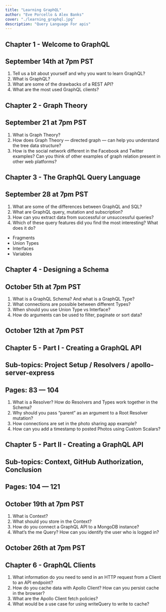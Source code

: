 ```yaml
---
title: "Learning GraphQL"
author: "Eve Porcello & Alex Banks"
cover: "./learning_graphql.jpg"
description: "Query Language For apis"
---
```


## Chapter 1 - Welcome to GraphQL

## September 14th at 7pm PST

1. Tell us a bit about yourself and why you want to learn GraphQL?
2. What is GraphQL?
3. What are some of the drawbacks of a REST API?
4. What are the most used GraphQL clients?

## Chapter 2 - Graph Theory

## September 21 at 7pm PST

1. What is Graph Theory?
2. How does Graph Theory — directed graph — can help you understand the tree data structure?
3. How is the social network different in the Facebook and Twitter examples? Can you think of other examples of graph relation present in other web platforms?

## Chapter 3 - The GraphQL Query Language

## September 28 at 7pm PST

1. What are some of the differences between GraphQL and SQL?
2. What are GraphQL query, mutation and subscription?
3. How can you extract data from successful or unsuccessful queries?
4. Which of these query features did you find the most interesting? What does it do?

- Fragments
- Union Types
- Interfaces
- Variables

## Chapter 4 - Designing a Schema

## October 5th at 7pm PST

1. What is a GraphQL Schema? And what is a GraphQL Type?
2. What connections are possible between different Types?
3. When should you use Union Type vs Interface?
4. How do arguments can be used to filter, paginate or sort data?

## October 12th at 7pm PST

## Chapter 5 - Part I - Creating a GraphQL API

## Sub-topics: Project Setup / Resolvers / apollo-server-express

## Pages: 83 — 104

1. What is a Resolver? How do Resolvers and Types work together in the Schema?
2. Why should you pass “parent” as an argument to a Root Resolver mutation?
3. How connections are set in the photo sharing app example?
4. How can you add a timestamp to posted Photos using Custom Scalars?

## Chapter 5 - Part II - Creating a GraphQL API

## Sub-topics: Context, GitHub Authorization, Conclusion

## Pages: 104 — 121

## October 19th at 7pm PST

1. What is Context?
2. What should you store in the Context?
3. How do you connect a GraphQL API to a MongoDB instance?
4. What’s the me Query? How can you identify the user who is logged in?

## October 26th at 7pm PST

## Chapter 6 - GraphQL Clients

1. What information do you need to send in an HTTP request from a Client to an API endpoint?
2. How do you cache data with Apollo Client? How can you persist cache in the browser?
3. What are the Apollo Client fetch policies?
4. What would be a use case for using writeQuery to write to cache?
